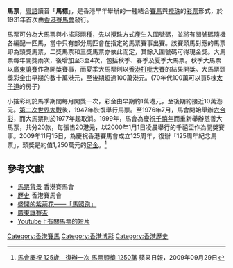 {{Redirect2|馬票|其他地區類似的彩票形式|萬字票}}

'''馬票'''，[[粵語|粵語]]讀音「'''馬標'''」，是香港早年舉辦的一種結合[[賽馬|賽馬]]與[[攪珠|攪珠]]的[[彩票|彩票]]形式，於1931年首次由[[香港賽馬會|香港賽馬會]]發行。

馬票可分為大馬票與小搖彩兩種，先以攪珠方式產生入圍號碼，並將有關號碼隨機各編配一匹馬，當中只有部分馬匹會在指定的馬票賽事出賽。該賽頭馬對應的馬票即為頭獎馬票，二獎馬票和三獎馬票亦依此而定，其餘入圍號碼可得現金獎。大馬票每年開獎兩次，後增加至3至4次，包括秋季、春季及夏季大馬票。秋季大馬票以[[廣東讓賽|廣東讓賽]]作為開獎賽事，而夏季大馬票則以[[香港打吡大賽|香港打吡大賽]]的結果開獎。大馬票頭獎彩金由早期的數十萬港元，至後期超過100萬港元。(70年代100萬可以買5棟[[太子道|太子道]]的房子)

小搖彩則於馬季期間每月開獎一次，彩金由早期約1萬港元，至後期約接近10萬港元。[[第二次世界大戰|第二次世界大戰]]後，1947年恢復舉行馬票。至1976年7月，馬會開始舉辦[[六合彩|六合彩]]，而大馬票則於1977年起取消。1999年，馬會為慶祝[[千禧年|千禧年]]而重新舉辦慈善大馬票，共分20款，每張售20港元，以2000年1月1日凌晨舉行的千禧盃作為開獎賽事。2009年11月15日，為慶祝香港賽馬會成立125周年，復辦「125周年紀念馬票」，頭獎是約值1,250萬元的[[足金|足金]]。<ref>[http://hk.apple.nextmedia.com/template/apple/art_main.php?iss_id=20090929&sec_id=4104&subsec_id=12731&art_id=13259098 馬會慶祝 125歲　復辦一次 馬票頭獎 1250萬] {{Wayback|url=http://hk.apple.nextmedia.com/template/apple/art_main.php?iss_id=20090929&sec_id=4104&subsec_id=12731&art_id=13259098 |date=20091120153254 }}蘋果日報，2009年09月29日</ref>

==參考文獻==
<div class="references-small">
<references />
</div>

*[http://special.hkjc.com/promo/ch/2009_125/event/sweepstakes_history.asp 馬票背景] {{Wayback|url=http://special.hkjc.com/promo/ch/2009_125/event/sweepstakes_history.asp |date=20200612214711 }} 香港賽馬會
*[https://web.archive.org/web/20070108051147/http://www.hkjc.com/chinese/corporate/corp_history.asp 歷史] 香港賽馬會
*[http://book.people.com.cn/BIG5/69399/74597/74598/5069219.html 盛開的紫荊花——「馬照跑」] {{Wayback|url=http://book.people.com.cn/BIG5/69399/74597/74598/5069219.html |date=20200602065100 }}
*[http://junmong.scmp.com/freeservice/HKJCnews/hkjc/clubnews15092006.htm 廣東讓賽盃] {{Wayback|url=http://junmong.scmp.com/freeservice/HKJCnews/hkjc/clubnews15092006.htm |date=20160413213742 }}
*[http://www.youtube.com/results?search_query=%E9%A6%AC%E7%A5%A8&search_type=&aq=f Youtube上有關馬票的短片] {{Wayback|url=http://www.youtube.com/results?search_query=%E9%A6%AC%E7%A5%A8&search_type=&aq=f |date=20200612214721 }}

[[Category:香港賽馬|Category:香港賽馬]]
[[Category:香港博彩|Category:香港博彩]]
[[Category:香港歷史|Category:香港歷史]]